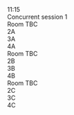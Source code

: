 
<div className="ProgramLineItem">
    <div className="cpTime">
        11:15
    </div>
    <div className="cpItems">
        <div className="cpSingleEntry titleEntry">
            <div className="cpBigTitleText">
            Concurrent session 1
            </div>
        </div>
        <div className="cpSessionColumns">
            <div className="cpSessionColumn">
                <div className="cpRoom">
                    Room TBC
                </div>
                <ConcurrentSession 
                    title='Integrating Emerging Technology and Property Law Doctrine in Undergraduate and Postgraduate Property and Trusts Law Teaching'
                    presenters='Brendan Grigg' />
                <div className="cpColumnEntry">
                    2A
                </div>
                <div className="cpColumnEntry">
                    3A
                </div>
                <div className="cpColumnEntry">
                    4A
                </div>
            </div>
            <div className="cpSessionColumn">
                <div className="cpRoom">
                    Room TBC
                </div>
                <ConcurrentSession 
                    title='Australian Law Schools, Collaborative Practice and the Future of Lawyering'
                    presenters='Charissa Tarzia, Flinders University' />
                <div className="cpColumnEntry">
                    2B
                </div>
                <div className="cpColumnEntry">
                    3B
                </div>
                <div className="cpColumnEntry">
                    4B
                </div>
            </div>
            <div className="cpSessionColumn">
                <div className="cpRoom">
                    Room TBC
                </div>
                <ConcurrentSession 
                    title='A very short title'
                    presenters='Cornelia Koch, University of Adelaide' />
                <div className="cpColumnEntry">
                    2C
                </div>
                <div className="cpColumnEntry">
                    3C
                </div>
                <div className="cpColumnEntry">
                    4C
                </div>
            </div>
        </div>
    </div>
</div>

